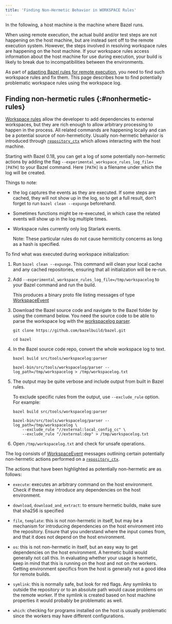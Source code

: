 ```yaml
---
title: 'Finding Non-Hermetic Behavior in WORKSPACE Rules'
---
```


In the following, a host machine is the machine where Bazel runs.

When using remote execution, the actual build and/or test steps are not
happening on the host machine, but are instead sent off to the remote execution
system. However, the steps involved in resolving workspace rules are happening
on the host machine. If your workspace rules access information about the
host machine for use during execution, your build is likely to break due to
incompatibilities between the environments.

As part of [adapting Bazel rules for remote
execution](/docs/remote-execution-rules), you need to find such workspace rules
and fix them. This page describes how to find potentially problematic workspace
rules using the workspace log.

## Finding non-hermetic rules {:#nonhermetic-rules}

[Workspace rules](/versions/6.2.0/reference/be/workspace) allow the developer to add dependencies to
external workspaces, but they are rich enough to allow arbitrary processing to
happen in the process. All related commands are happening locally and can be a
potential source of non-hermeticity. Usually non-hermetic behavior is
introduced through
[`repository_ctx`](/versions/6.2.0/rules/lib/repository_ctx) which allows interacting
with the host machine.

Starting with Bazel 0.18, you can get a log of some potentially non-hermetic
actions by adding the flag `--experimental_workspace_rules_log_file=[PATH]` to
your Bazel command. Here `[PATH]` is a filename under which the log will be
created.

Things to note:

* the log captures the events as they are executed. If some steps are
  cached, they will not show up in the log, so to get a full result, don't
  forget to run `bazel clean --expunge` beforehand.

* Sometimes functions might be re-executed, in which case the related
  events will show up in the log multiple times.

* Workspace rules  currently only log Starlark events.

  Note: These particular rules do not cause hermiticity concerns as long
  as a hash is specified.

To find what was executed during workspace initialization:

1.  Run `bazel clean --expunge`. This command will clean your local cache and
    any cached repositories, ensuring that all initialization will be re-run.

2.  Add `--experimental_workspace_rules_log_file=/tmp/workspacelog` to your
    Bazel command and run the build.

    This produces a binary proto file listing messages of type
    [WorkspaceEvent](https://source.bazel.build/bazel/+/master:src/main/java/com/google/devtools/build/lib/bazel/debug/workspace_log.proto?q=WorkspaceEvent)

3.  Download the Bazel source code and navigate to the Bazel folder by using
    the command below. You need the source code to be able to parse the
    workspace log with the
    [workspacelog parser](https://source.bazel.build/bazel/+/master:src/tools/workspacelog/).

    ```posix-terminal
    git clone https://github.com/bazelbuild/bazel.git

    cd bazel
    ```

4.  In the Bazel source code repo, convert the whole workspace log to text.

    ```posix-terminal
    bazel build src/tools/workspacelog:parser

    bazel-bin/src/tools/workspacelog/parser --log_path=/tmp/workspacelog > /tmp/workspacelog.txt
    ```

5.  The output may be quite verbose and include output from built in Bazel
    rules.

    To exclude specific rules from the output, use `--exclude_rule` option.
    For example:

    ```posix-terminal
    bazel build src/tools/workspacelog:parser

    bazel-bin/src/tools/workspacelog/parser --log_path=/tmp/workspacelog \
        --exclude_rule "//external:local_config_cc" \
        --exclude_rule "//external:dep" > /tmp/workspacelog.txt
    ```

5.  Open `/tmp/workspacelog.txt` and check for unsafe operations.

The log consists of
[WorkspaceEvent](https://source.bazel.build/bazel/+/master:src/main/java/com/google/devtools/build/lib/bazel/debug/workspace_log.proto?q=WorkspaceEvent)
messages outlining certain potentially non-hermetic actions performed on a
[`repository_ctx`](/versions/6.2.0/rules/lib/repository_ctx).

The actions that have been highlighted as potentially non-hermetic are as follows:

* `execute`: executes an arbitrary command on the host environment. Check if
  these may introduce any dependencies on the host environment.

* `download`, `download_and_extract`: to ensure hermetic builds, make sure
  that sha256 is specified

* `file`, `template`: this is not non-hermetic in itself, but may be a mechanism
  for introducing dependencies on the host environment into the repository.
  Ensure that you understand where the input comes from, and that it does not
  depend on the host environment.

* `os`: this is not non-hermetic in itself, but an easy way to get dependencies
  on the host environment. A hermetic build would generally not call this.
  In evaluating whether your usage is hermetic, keep in mind that this is
  running on the host and not on the workers. Getting environment specifics
  from the host is generally not a good idea for remote builds.

* `symlink`: this is normally safe, but look for red flags. Any symlinks to
  outside the repository or to an absolute path would cause problems on the
  remote worker. If the symlink is created based on host machine properties
  it would probably be problematic as well.

* `which`: checking for programs installed on the host is usually problematic
  since the workers may have different configurations.
